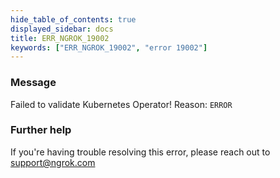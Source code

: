 ```yaml
---
hide_table_of_contents: true
displayed_sidebar: docs
title: ERR_NGROK_19002
keywords: ["ERR_NGROK_19002", "error 19002"]
---
```


### Message

Failed to validate Kubernetes Operator! Reason: `ERROR`

### Further help

If you're having trouble resolving this error, please reach out to [support@ngrok.com](mailto:support@ngrok.com?subject=Help%20with%20ERR_NGROK_19002)
